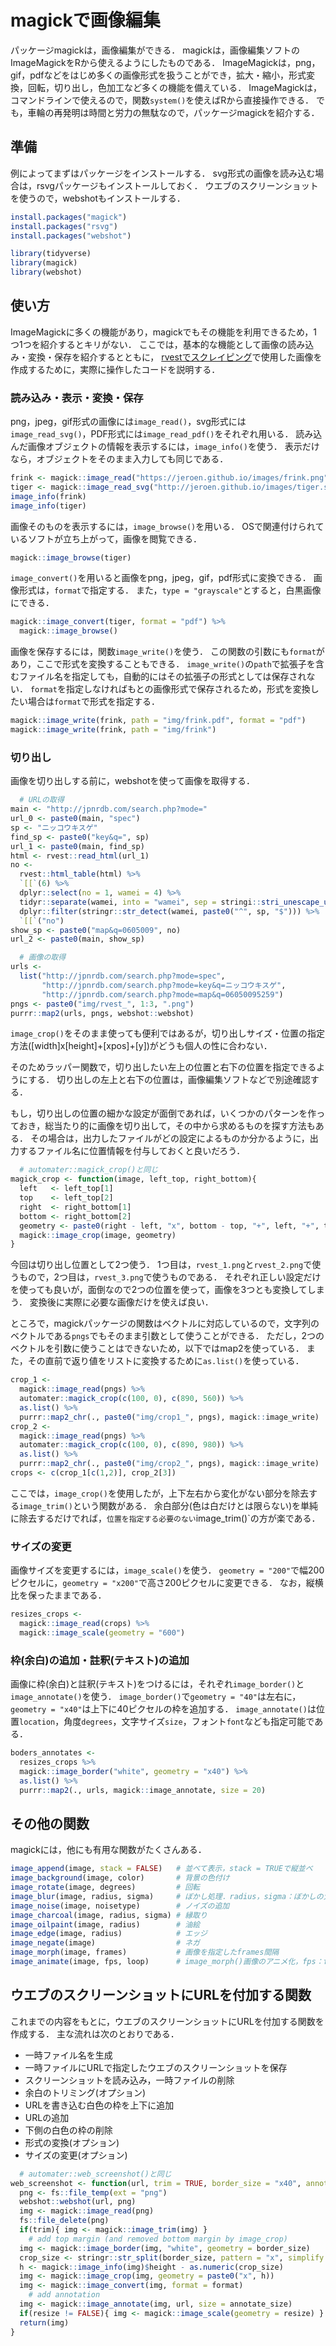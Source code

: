 # magickで画像編集 {#magick}

<!--
-->

パッケージmagickは，画像編集ができる．
magickは，画像編集ソフトのImageMagickをRから使えるようにしたものである．
ImageMagickは，png，gif，pdfなどをはじめ多くの画像形式を扱うことができ，拡大・縮小，形式変換，回転，切り出し，色加工など多くの機能を備えている．
ImageMagickは，コマンドラインで使えるので，関数`system()`を使えばRから直接操作できる．
でも，車輪の再発明は時間と労力の無駄なので，パッケージmagickを紹介する．

## 準備

例によってまずはパッケージをインストールする．
svg形式の画像を読み込む場合は，rsvgパッケージもインストールしておく．
ウエブのスクリーンショットを使うので，webshotもインストールする．

```r
install.packages("magick")
install.packages("rsvg")
install.packages("webshot")
```

```r
library(tidyverse)
library(magick)
library(webshot)
```

## 使い方

ImageMagickに多くの機能があり，magickでもその機能を利用できるため，1つ1つを紹介するとキリがない．
ここでは，基本的な機能として画像の読み込み・変換・保存を紹介するとともに，
[rvestでスクレイピング](#rvest)で使用した画像を作成するために，実際に操作したコードを説明する．

### 読み込み・表示・変換・保存

png，jpeg，gif形式の画像には`image_read()`，svg形式には`image_read_svg()`，PDF形式には`image_read_pdf()`をそれぞれ用いる．
読み込んだ画像オブジェクトの情報を表示するには，`image_info()`を使う．
表示だけなら，オブジェクトをそのまま入力しても同じである．

```r
frink <- magick::image_read("https://jeroen.github.io/images/frink.png")
tiger <- magick::image_read_svg("http://jeroen.github.io/images/tiger.svg")
image_info(frink)
image_info(tiger)
```

画像そのものを表示するには，`image_browse()`を用いる．
OSで関連付けられているソフトが立ち上がって，画像を閲覧できる．

```r
magick::image_browse(tiger)
```

`image_convert()`を用いると画像をpng，jpeg，gif，pdf形式に変換できる．
画像形式は，`format`で指定する．
また，`type = "grayscale"`とすると，白黒画像にできる．

```r
magick::image_convert(tiger, format = "pdf") %>%
  magick::image_browse()
```

画像を保存するには，関数`image_write()`を使う．
この関数の引数にも`format`があり，ここで形式を変換することもできる．
`image_write()`の`path`で拡張子を含むファイル名を指定しても，自動的にはその拡張子の形式としては保存されない．
`format`を指定しなければもとの画像形式で保存されるため，形式を変換したい場合は`format`で形式を指定する．


```r
magick::image_write(frink, path = "img/frink.pdf", format = "pdf") 
magick::image_write(frink, path = "img/frink")
```

### 切り出し

画像を切り出しする前に，webshotを使って画像を取得する．

```r
  # URLの取得
main <- "http://jpnrdb.com/search.php?mode="
url_0 <- paste0(main, "spec")
sp <- "ニッコウキスゲ"
find_sp <- paste0("key&q=", sp)
url_1 <- paste0(main, find_sp)
html <- rvest::read_html(url_1)
no <- 
  rvest::html_table(html) %>%
  `[[`(6) %>%
  dplyr::select(no = 1, wamei = 4) %>%
  tidyr::separate(wamei, into = "wamei", sep = stringi::stri_unescape_unicode("\\u00a0"), extra = "drop") %>%
  dplyr::filter(stringr::str_detect(wamei, paste0("^", sp, "$"))) %>%
  `[[`("no")
show_sp <- paste0("map&q=0605009", no)
url_2 <- paste0(main, show_sp)
```

```r
  # 画像の取得
urls <- 
  list("http://jpnrdb.com/search.php?mode=spec",
       "http://jpnrdb.com/search.php?mode=key&q=ニッコウキスゲ",
       "http://jpnrdb.com/search.php?mode=map&q=06050095259")
pngs <- paste0("img/rvest_", 1:3, ".png")
purrr::map2(urls, pngs, webshot::webshot)
```

`image_crop()`をそのまま使っても便利ではあるが，切り出しサイズ・位置の指定方法([width]x[height]+[xpos]+[y])がどうも個人の性に合わない．

そのためラッパー関数で，切り出したい左上の位置と右下の位置を指定できるようにする．
切り出しの左上と右下の位置は，画像編集ソフトなどで別途確認する．

もし，切り出しの位置の細かな設定が面倒であれば，いくつかのパターンを作っておき，総当たり的に画像を切り出して，その中から求めるものを探す方法もある．
その場合は，出力したファイルがどの設定によるものか分かるように，出力するファイル名に位置情報を付与しておくと良いだろう．

```r
  # automater::magick_crop()と同じ
magick_crop <- function(image, left_top, right_bottom){
  left   <- left_top[1]
  top    <- left_top[2]
  right  <- right_bottom[1]
  bottom <- right_bottom[2]
  geometry <- paste0(right - left, "x", bottom - top, "+", left, "+", top)
  magick::image_crop(image, geometry)
}
```

今回は切り出し位置として2つ使う．
1つ目は，`rvest_1.png`と`rvest_2.png`で使うもので，2つ目は，`rvest_3.png`で使うものである．
それぞれ正しい設定だけを使っても良いが，面倒なので2つの位置を使って，画像を3つとも変換してしまう．
変換後に実際に必要な画像だけを使えば良い．

ところで，magickパッケージの関数はベクトルに対応しているので，文字列のベクトルである`pngs`でもそのまま引数として使うことができる．
ただし，2つのベクトルを引数に使うことはできないため，以下ではmap2を使っている．
また，その直前で返り値をリストに変換するために`as.list()`を使っている．

```r
crop_1 <- 
  magick::image_read(pngs) %>%
  automater::magick_crop(c(100, 0), c(890, 560)) %>%
  as.list() %>%
  purrr::map2_chr(., paste0("img/crop1_", pngs), magick::image_write)
crop_2 <- 
  magick::image_read(pngs) %>%
  automater::magick_crop(c(100, 0), c(890, 980)) %>%
  as.list() %>%
  purrr::map2_chr(., paste0("img/crop2_", pngs), magick::image_write)
crops <- c(crop_1[c(1,2)], crop_2[3])
```

ここでは，`image_crop()`を使用したが，上下左右から変化がない部分を除去する`image_trim()`という関数がある．
余白部分(色は白だけとは限らない)を単純に除去するだけでれば，`位置を指定する必要のない`image_trim()`の方が楽である．

### サイズの変更

画像サイズを変更するには，`image_scale()`を使う．
`geometry = "200"`で幅200ピクセルに，`geometry = "x200"`で高さ200ピクセルに変更できる．
なお，縦横比を保ったままである．

```r
resizes_crops <- 
  magick::image_read(crops) %>%
  magick::image_scale(geometry = "600")
```

### 枠(余白)の追加・註釈(テキスト)の追加

画像に枠(余白)と註釈(テキスト)をつけるには，それぞれ`image_border()`と`image_annotate()`を使う．
`image_border()`で`geometry = "40"`は左右に，`geometry = "x40"`は上下に40ピクセルの枠を追加する．
`image_annotate()`は位置`location`，角度`degrees`，文字サイズ`size`，フォント`font`なども指定可能である．

```r
boders_annotates <- 
  resizes_crops %>%
  magick::image_border("white", geometry = "x40") %>%
  as.list() %>%
  purrr::map2(., urls, magick::image_annotate, size = 20)
```

## その他の関数

magickには，他にも有用な関数がたくさんある．

```r
image_append(image, stack = FALSE)   # 並べて表示，stack = TRUEで縦並べ
image_background(image, color)       # 背景の色付け
image_rotate(image, degrees)         # 回転
image_blur(image, radius, sigma)     # ぼかし処理．radius，sigma：ぼかしの大きさ
image_noise(image, noisetype)        # ノイズの追加
image_charcoal(image, radius, sigma) # 縁取り
image_oilpaint(image, radius)        # 油絵
image_edge(image, radius)            # エッジ
image_negate(image)                  # ネガ
image_morph(image, frames)           # 画像を指定したframes間隔
image_animate(image, fps, loop)      # image_morph()画像のアニメ化，fps：frames/秒，`loop = 1`で繰り返しなし
```

## ウエブのスクリーンショットにURLを付加する関数

これまでの内容をもとに，ウエブのスクリーンショットにURLを付加する関数を作成する．
主な流れは次のとおりである．

- 一時ファイル名を生成   
- 一時ファイルにURLで指定したウエブのスクリーンショットを保存   
- スクリーンショットを読み込み，一時ファイルの削除   
- 余白のトリミング(オプション)   
- URLを書き込む白色の枠を上下に追加   
- URLの追加   
- 下側の白色の枠の削除   
- 形式の変換(オプション)   
- サイズの変更(オプション)   


```r
  # automater::web_screenshot()と同じ
web_screenshot <- function(url, trim = TRUE, border_size = "x40", annotate_size = 20, format = "png", resize = FALSE){
  png <- fs::file_temp(ext = "png")
  webshot::webshot(url, png)
  img <- magick::image_read(png)
  fs::file_delete(png)
  if(trim){ img <- magick::image_trim(img) }
    # add top margin (and removed bottom margin by image_crop)
  img <- magick::image_border(img, "white", geometry = border_size)
  crop_size <- stringr::str_split(border_size, pattern = "x", simplify = TRUE)[2]
  h <- magick::image_info(img)$height - as.numeric(crop_size)
  img <- magick::image_crop(img, geometry = paste0("x", h))
  img <- magick::image_convert(img, format = format)
    # add annotation
  img <- magick::image_annotate(img, url, size = annotate_size)
  if(resize != FALSE){ img <- magick::image_scale(geometry = resize) }
  return(img)
}
```
